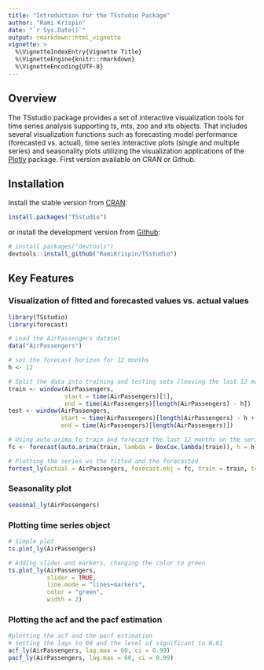 ```yaml
---
title: "Introduction for the TSstudio Package"
author: "Rami Krispin"
date: "`r Sys.Date()`"
output: rmarkdown::html_vignette
vignette: >
  %\VignetteIndexEntry{Vignette Title}
  %\VignetteEngine{knitr::rmarkdown}
  %\VignetteEncoding{UTF-8}
---
```


## **Overview**

The TSstudio package provides a set of interactive visualization tools for time series analysis supporting ts, mts, zoo and xts objects. That includes several visualization functions such as forecasting model performance (forecasted vs. actual), time series interactive plots (single and multiple series) and seasonality plots utilizing the visualization applications of the [Plotly](https://plot.ly/r/) package. First version available on CRAN or Github.


## **Installation**

Install the stable version from [CRAN](https://cran.r-project.org/web/packages/TSstudio/index.html):
``` r
install.packages("TSstudio")
```

or install the development version from [Github](https://github.com/RamiKrispin/TSstudio):
``` r
# install.packages("devtools")
devtools::install_github("RamiKrispin/TSstudio")
```

## **Key Features**

### Visualization of fitted and forecasted values vs. actual values

```r
library(TSstudio)
library(forecast)

# Load the AirPassengers dataset
data("AirPassengers")

# set the forecast horizon for 12 months
h <- 12 

# Split the data into training and testing sets (leaving the last 12 months for testing)
train <- window(AirPassengers, 
                start = time(AirPassengers)[1], 
                end = time(AirPassengers)[length(AirPassengers) - h])
test <- window(AirPassengers, 
               start = time(AirPassengers)[length(AirPassengers) - h + 1], 
               end = time(AirPassengers)[length(AirPassengers)])

# Using auto.arima to train and forecast the last 12 months on the series
fc <- forecast(auto.arima(train, lambda = BoxCox.lambda(train)), h = h)

# Plotting the series vs the fitted and the forecasted
fortest_ly(actual = AirPassengers, forecast.obj = fc, train = train, test = test)

```

### Seasonality plot

```r
seasonal_ly(AirPassengers)
```


### Plotting time series object
```r
# Simple plot
ts.plot_ly(AirPassengers)
```

```r
# Adding slider and markers, changing the color to green
ts.plot_ly(AirPassengers, 
           slider = TRUE, 
           line.mode = "lines+markers", 
           color = "green", 
           width = 2)

```

### Plotting the acf and the pacf estimation

```r
#plotting the acf and the pacf estimation
# setting the lags to 60 and the level of significant to 0.01
acf_ly(AirPassengers, lag.max = 60, ci = 0.99)
pacf_ly(AirPassengers, lag.max = 60, ci = 0.99)
```


